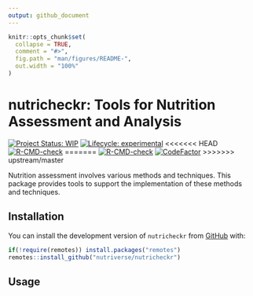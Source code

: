 ```yaml
---
output: github_document
---
```


<!-- README.md is generated from README.Rmd. Please edit that file -->

```r
knitr::opts_chunk$set(
  collapse = TRUE,
  comment = "#>",
  fig.path = "man/figures/README-",
  out.width = "100%"
)
```

# nutricheckr: Tools for Nutrition Assessment and Analysis

<!-- badges: start -->
[![Project Status: WIP](https://www.repostatus.org/badges/latest/wip.svg)](https://www.repostatus.org/#wip)
[![Lifecycle: experimental](https://img.shields.io/badge/lifecycle-experimental-orange.svg)](https://www.tidyverse.org/lifecycle/#experimental)
<<<<<<< HEAD
[![R-CMD-check](https://github.com/nicholustintzaw/nutricheckr/workflows/R-CMD-check/badge.svg)](https://github.com/nicholustintzaw/nutricheckr/actions)
=======
[![R-CMD-check](https://github.com/nutriverse/nutricheckr/workflows/R-CMD-check/badge.svg)](https://github.com/nutriverse/nutricheckr/actions)
[![CodeFactor](https://www.codefactor.io/repository/github/nutriverse/nutricheckr/badge)](https://www.codefactor.io/repository/github/nutriverse/nutricheckr)
>>>>>>> upstream/master
<!-- badges: end -->

Nutrition assessment involves various methods and techniques. This package provides tools to support the implementation of these methods and techniques.

## Installation

You can install the development version of `nutricheckr` from [GitHub](https://github.com/nutriverse/nutricheckr) with:

```r
if(!require(remotes)) install.packages("remotes")
remotes::install_github("nutriverse/nutricheckr")
```

## Usage
